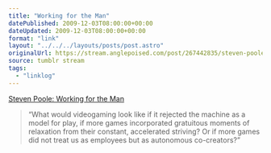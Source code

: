 ```yaml
---
title: "Working for the Man"
datePublished: 2009-12-03T08:00:00+00:00
dateUpdated: 2009-12-03T08:00:00+00:00
format: "link"
layout: "../../../layouts/posts/post.astro"
originalUrl: https://stream.anglepoised.com/post/267442835/steven-poole-working-for-the-man
source: tumblr stream
tags:
  - "linklog"
---
```


[Steven Poole: Working for the Man][1]

> &ldquo;What would videogaming look like if it rejected the machine as a model for play, if more games incorporated gratuitous moments of relaxation from their constant, accelerated striving? Or if more games did not treat us as employees but as autonomous co-creators?&rdquo;

[1]: http://stevenpoole.net/articles/working-for-the-man/
